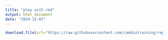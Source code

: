 ```yaml
---
title: "play with rmd"
output: html_document
date: "2024-12-03"
---
```


```r
download.file(url="https://raw.githubusercontent.com/cambiotraining/reproducibility-training/master/data/gapminder_data.csv", destfile="data/gapminder_data.csv")
```

